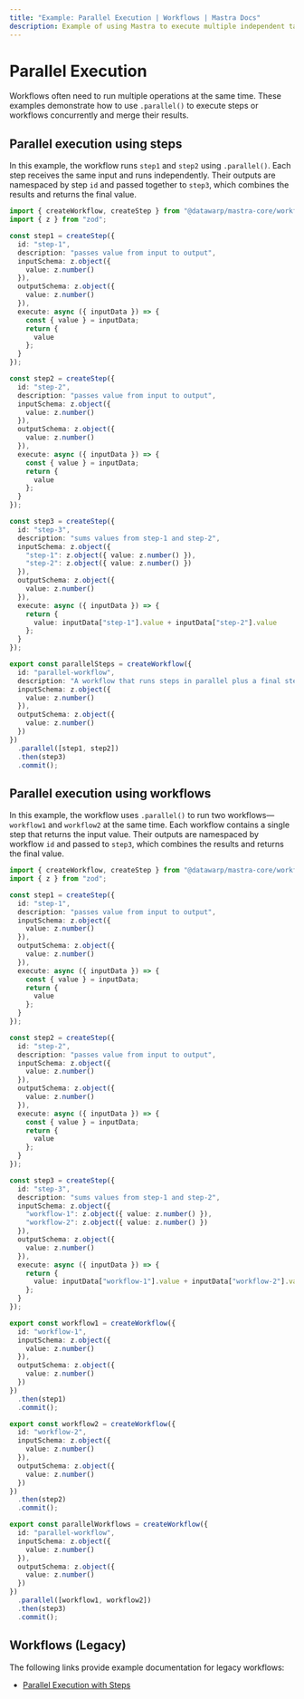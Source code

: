 ```yaml
---
title: "Example: Parallel Execution | Workflows | Mastra Docs"
description: Example of using Mastra to execute multiple independent tasks in parallel within a workflow.
---
```


# Parallel Execution

Workflows often need to run multiple operations at the same time. These examples demonstrate how to use `.parallel()` to execute steps or workflows concurrently and merge their results.

## Parallel execution using steps

In this example, the workflow runs `step1` and `step2` using `.parallel()`. Each step receives the same input and runs independently. Their outputs are namespaced by step `id` and passed together to `step3`, which combines the results and returns the final value.

```typescript filename="src/mastra/workflows/example-parallel-steps.ts" showLineNumbers copy
import { createWorkflow, createStep } from "@datawarp/mastra-core/workflows";
import { z } from "zod";

const step1 = createStep({
  id: "step-1",
  description: "passes value from input to output",
  inputSchema: z.object({
    value: z.number()
  }),
  outputSchema: z.object({
    value: z.number()
  }),
  execute: async ({ inputData }) => {
    const { value } = inputData;
    return {
      value
    };
  }
});

const step2 = createStep({
  id: "step-2",
  description: "passes value from input to output",
  inputSchema: z.object({
    value: z.number()
  }),
  outputSchema: z.object({
    value: z.number()
  }),
  execute: async ({ inputData }) => {
    const { value } = inputData;
    return {
      value
    };
  }
});

const step3 = createStep({
  id: "step-3",
  description: "sums values from step-1 and step-2",
  inputSchema: z.object({
    "step-1": z.object({ value: z.number() }),
    "step-2": z.object({ value: z.number() })
  }),
  outputSchema: z.object({
    value: z.number()
  }),
  execute: async ({ inputData }) => {
    return {
      value: inputData["step-1"].value + inputData["step-2"].value
    };
  }
});

export const parallelSteps = createWorkflow({
  id: "parallel-workflow",
  description: "A workflow that runs steps in parallel plus a final step",
  inputSchema: z.object({
    value: z.number()
  }),
  outputSchema: z.object({
    value: z.number()
  })
})
  .parallel([step1, step2])
  .then(step3)
  .commit();
```


## Parallel execution using workflows

In this example, the workflow uses `.parallel()` to run two workflows—`workflow1` and `workflow2` at the same time. Each workflow contains a single step that returns the input value. Their outputs are namespaced by workflow `id` and passed to `step3`, which combines the results and returns the final value.

```typescript filename="src/mastra/workflows/example-parallel-workflows.ts" showLineNumbers copy
import { createWorkflow, createStep } from "@datawarp/mastra-core/workflows";
import { z } from "zod";

const step1 = createStep({
  id: "step-1",
  description: "passes value from input to output",
  inputSchema: z.object({
    value: z.number()
  }),
  outputSchema: z.object({
    value: z.number()
  }),
  execute: async ({ inputData }) => {
    const { value } = inputData;
    return {
      value
    };
  }
});

const step2 = createStep({
  id: "step-2",
  description: "passes value from input to output",
  inputSchema: z.object({
    value: z.number()
  }),
  outputSchema: z.object({
    value: z.number()
  }),
  execute: async ({ inputData }) => {
    const { value } = inputData;
    return {
      value
    };
  }
});

const step3 = createStep({
  id: "step-3",
  description: "sums values from step-1 and step-2",
  inputSchema: z.object({
    "workflow-1": z.object({ value: z.number() }),
    "workflow-2": z.object({ value: z.number() })
  }),
  outputSchema: z.object({
    value: z.number()
  }),
  execute: async ({ inputData }) => {
    return {
      value: inputData["workflow-1"].value + inputData["workflow-2"].value
    };
  }
});

export const workflow1 = createWorkflow({
  id: "workflow-1",
  inputSchema: z.object({
    value: z.number()
  }),
  outputSchema: z.object({
    value: z.number()
  })
})
  .then(step1)
  .commit();

export const workflow2 = createWorkflow({
  id: "workflow-2",
  inputSchema: z.object({
    value: z.number()
  }),
  outputSchema: z.object({
    value: z.number()
  })
})
  .then(step2)
  .commit();

export const parallelWorkflows = createWorkflow({
  id: "parallel-workflow",
  inputSchema: z.object({
    value: z.number()
  }),
  outputSchema: z.object({
    value: z.number()
  })
})
  .parallel([workflow1, workflow2])
  .then(step3)
  .commit();
```

## Workflows (Legacy)

The following links provide example documentation for legacy workflows:

- [Parallel Execution with Steps](/examples/workflows_legacy/parallel-steps)


